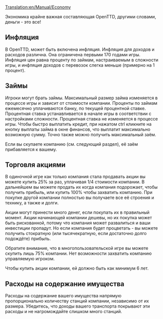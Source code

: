 [[Translation:en/Manual/Economy]]

{{ru/Manual/Оглавление}}
Экономика крайне важная составляющая OpenTTD, другими словами, деньги - это все!

==Инфляция==
В OpenTTD, может быть включена инфляция. Инфляция для доходов и расходов различна. Она ограничена первыми 170 годами игры. Инфляция цен равна проценту по займам, настраиваемым в сложности игры, и инфляция доходов с перевозок слегка меньше (примерно на 1 процент).

==Займы==
Игроки могут брать займы. Максимальный размер займа изменяется в процессе игры и зависит от стоимости компании. Проценты по займам ежемесячно уплачиваются банку, по текущей процентной ставке. Процентная ставка устанавливается в начале игры в соответствии с настройками сложности. Процентная ставка не изменяется в процессе игры.
Чтобы быстро выплатить кредит, при нажатом ctrl кликните на кнопку выплаты займа в окне финансов, что выплатит максимально возможную сумму. Точно также можно получить максимальный заём.

Если вы скупаете компанию (см. следующий раздел), её заём прибавляется к вашему.

==Торговля акциями==
В одиночной игре как только компания стала продавать акции вы можете купить 25% за раз, уплачивая 1/4 стоимости компании. В дальнейшем вы можете продать их когда компания подорожает, чтобы получить прибыль, или купить 100% чтобы захватить компанию. При покупке другой компании полностью вы получаете все её строения и технику, а также и долги.

Акции могут принести много денег, если покупать их в правильный момент. Акции начинающей компании дешевы, но их покупка может быть рискованной, потому что компания может развалиться и ваши инвестиции пропадут. Но если компания будет процветать - вы можете получить стократную (или тысячекратную, если достаточно долго подождёте) прибыль.

Обратите внимание, что в многопользовательской игре вы можете скупить лишь 75% компании. Нет возможности захватить компанию управляемую игроком.

Чтобы купить акции компании, ей должно быть как минимум 6 лет.

==Расходы на содержание имущества==

Расходы на содержание вашего имущества напрямую пропорционально количеству станций компании, независимо от их размера. Убедитесь, что доходы вашего транспорта покрывают эти расходы и не нагромождайте слишком много станций.